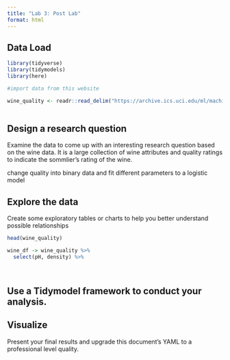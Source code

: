 ```yaml
---
title: "Lab 3: Post Lab"
format: html
---
```


## Data Load
```r
library(tidyverse)
library(tidymodels)
library(here)

```

```r
#import data from this website

wine_quality <- readr::read_delim("https://archive.ics.uci.edu/ml/machine-learning-databases/wine-quality/winequality-red.csv",delim=';')
 
```


## Design a research question

Examine the data to come up with an interesting research question based on the wine data. It is a large collection of wine attributes and quality ratings to indicate the sommlier's rating of the wine.

change quality into binary data and fit different parameters to a logistic model 

## Explore the data
Create some exploratory tables or charts to help you better understand possible relationships


```r
head(wine_quality)

wine_df -> wine_quality %>% 
  select(pH, density) %>% 
  
  
```

## Use a Tidymodel framework to conduct your analysis.

## Visualize

Present your final results and upgrade this document's YAML to a professional level quality.
